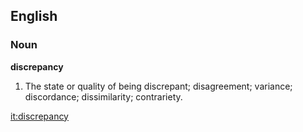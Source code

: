 ==English==

===Noun===

'''discrepancy'''

#The state or quality of being discrepant; disagreement; variance; discordance; dissimilarity; contrariety.

[[it:discrepancy]]
